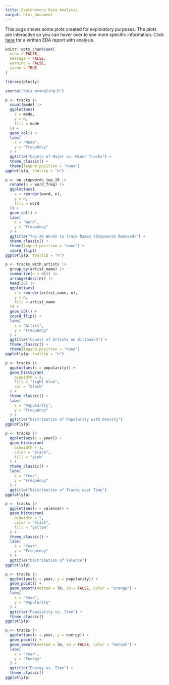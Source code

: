 ```yaml
---
title: Exploratory Data Analysis
output: html_document
---
```


This page shows some plots created for exploratory purposes. The plots are interactive so you can hover over to see more specific information. Click [here](https://github.com/BullDF/billboard-songs-analysis-with-spotify/blob/main/EDA/report.pdf) for a written EDA report with analysis.

```r
knitr::opts_chunk$set(
  echo = FALSE,
  message = FALSE,
  warning = FALSE,
  cache = TRUE
)
```

```r
library(plotly)
```

```r
source("data_wrangling.R")
```

```r
p <- tracks |>
  count(mode) |>
  ggplot(aes(
    x = mode,
    y = n,
    fill = mode
  )) +
  geom_col() +
  labs(
    x = "Mode",
    y = "Frequency"
  ) +
  ggtitle("Counts of Major vs. Minor Tracks") +
  theme_classic() +
  theme(legend.position = "none")
ggplotly(p, tooltip = "n")
```

```r
p <- no_stopwords_top_20 |>
  rename(n = word_freq) |>
  ggplot(aes(
    x = reorder(word, n),
    y = n,
    fill = word
  )) +
  geom_col() +
  labs(
    x = "Word",
    y = "Frequency"
  ) +
  ggtitle("Top 20 Words in Track Names (Stopwords Removed)") +
  theme_classic() +
  theme(legend.position = "none") +
  coord_flip()
ggplotly(p, tooltip = "n")
```

```r
p <- tracks_with_artists |>
  group_by(artist_name) |>
  summarize(n = n()) |>
  arrange(desc(n)) |>
  head(20) |>
  ggplot(aes(
    x = reorder(artist_name, n),
    y = n,
    fill = artist_name
  )) +
  geom_col() +
  coord_flip() +
  labs(
    x = "Artist",
    y = "Frequency"
  ) +
  ggtitle("Counts of Artists on Billboard") +
  theme_classic() +
  theme(legend.position = "none")
ggplotly(p, tooltip = "n")
```

```r
p <- tracks |>
  ggplot(aes(x = popularity)) +
  geom_histogram(
    binwidth = 2,
    fill = "light blue",
    col = "black"
  ) +
  theme_classic() +
  labs(
    x = "Popularity",
    y = "Frequency"
  ) +
  ggtitle("Distribution of Popularity with Density")
ggplotly(p)
```

```r
p <- tracks |>
  ggplot(aes(x = year)) +
  geom_histogram(
    binwidth = 1,
    color = "black",
    fill = "pink"
  ) +
  theme_classic() +
  labs(
    x = "Year",
    y = "Frequency"
  ) +
  ggtitle("Distribution of Tracks over Time")
ggplotly(p)
```

```r
p <- tracks |>
  ggplot(aes(x = valence)) +
  geom_histogram(
    binwidth = 2,
    color = "black",
    fill = "yellow"
  ) +
  theme_classic() +
  labs(
    x = "Year",
    y = "Frequency"
  ) +
  ggtitle("Distribution of Valence")
ggplotly(p)
```

```r
p <- tracks |>
  ggplot(aes(x = year, y = popularity)) +
  geom_point() +
  geom_smooth(method = lm, se = FALSE, color = "orange") +
  labs(
    x = "Year",
    y = "Popularity"
  ) +
  ggtitle("Popularity vs. Time") +
  theme_classic()
ggplotly(p)
```

```r
p <- tracks |>
  ggplot(aes(x = year, y = energy)) +
  geom_point() +
  geom_smooth(method = lm, se = FALSE, color = "maroon") +
  labs(
    x = "Year",
    y = "Energy"
  ) +
  ggtitle("Energy vs. Time") +
  theme_classic()
ggplotly(p)
```
